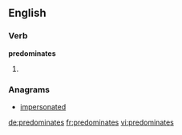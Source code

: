 ==English==

===Verb===
'''predominates'''

# {{en-third-person singular of|predominate}}

===Anagrams===
* [[impersonated#English|impersonated]]

[[de:predominates]]
[[fr:predominates]]
[[vi:predominates]]